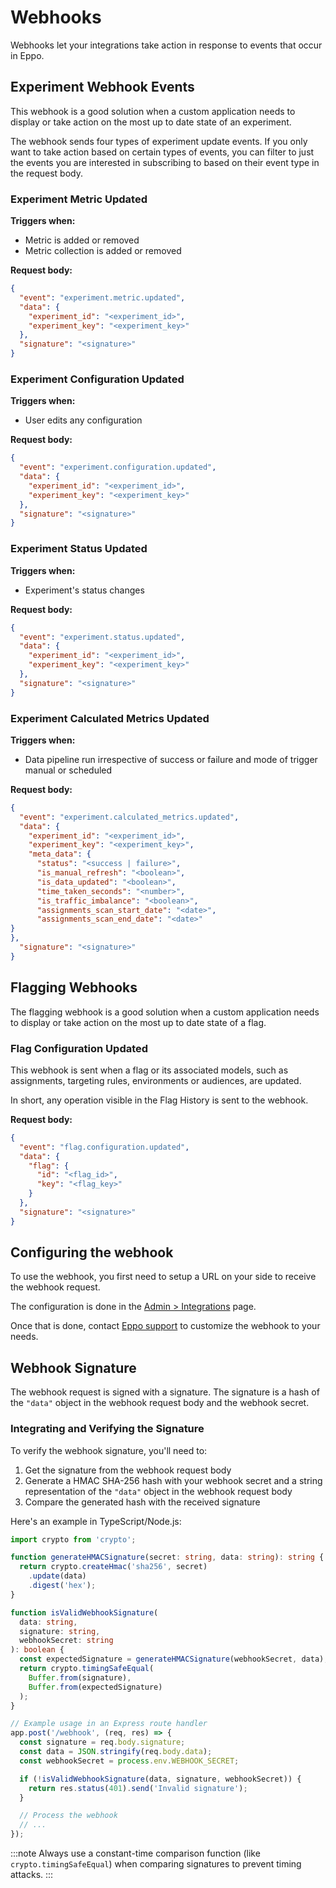 # Webhooks

Webhooks let your integrations take action in response to events that occur in Eppo. 

## Experiment Webhook Events

This webhook is a good solution when a custom application needs to display or take action on the most up to date state of an experiment.

The webhook sends four types of experiment update events. If you only want to take action based on certain types of events, 
you can filter to just the events you are interested in subscribing to based on their event type in the request body.

### Experiment Metric Updated
**Triggers when:**
- Metric is added or removed
- Metric collection is added or removed

**Request body:**

```json
{
  "event": "experiment.metric.updated",
  "data": {
    "experiment_id": "<experiment_id>",
    "experiment_key": "<experiment_key>"
  },
  "signature": "<signature>"
}
```

### Experiment Configuration Updated
**Triggers when:**
- User edits any configuration

**Request body:**

```json
{
  "event": "experiment.configuration.updated",
  "data": {
    "experiment_id": "<experiment_id>",
    "experiment_key": "<experiment_key>"
  },
  "signature": "<signature>"
}
```

### Experiment Status Updated
**Triggers when:**
- Experiment's status changes

**Request body:**

```json
{
  "event": "experiment.status.updated",
  "data": {
    "experiment_id": "<experiment_id>",
    "experiment_key": "<experiment_key>"
  },
  "signature": "<signature>"
}
```

### Experiment Calculated Metrics Updated
**Triggers when:**
- Data pipeline run irrespective of success or failure and mode of trigger manual or scheduled


**Request body:**

```json
{
  "event": "experiment.calculated_metrics.updated",
  "data": {
    "experiment_id": "<experiment_id>",
    "experiment_key": "<experiment_key>",
    "meta_data": {
      "status": "<success | failure>",
      "is_manual_refresh": "<boolean>",
      "is_data_updated": "<boolean>",
      "time_taken_seconds": "<number>",
      "is_traffic_imbalance": "<boolean>",
      "assignments_scan_start_date": "<date>",
      "assignments_scan_end_date": "<date>"
}
},
  "signature": "<signature>"
}
```

## Flagging Webhooks

The flagging webhook is a good solution when a custom application needs to display 
or take action on the most up to date state of a flag.

### Flag Configuration Updated

This webhook is sent when a flag or its associated models, such as assignments, targeting rules, environments or audiences, are updated.

In short, any operation visible in the Flag History is sent to the webhook.

**Request body:**

```json
{
  "event": "flag.configuration.updated",
  "data": {
    "flag": {
      "id": "<flag_id>",
      "key": "<flag_key>"
    }
  },
  "signature": "<signature>"
}
```

## Configuring the webhook

To use the webhook, you first need to setup a URL on your side to receive the webhook request.

The configuration is done in the [Admin > Integrations](https://eppo.cloud/admin/integrations) page.

Once that is done, contact [Eppo support](emailto:support@geteppo.com) to customize the webhook to your needs.

## Webhook Signature

The webhook request is signed with a signature. The signature is a hash of the `"data"` object in the webhook request body and the webhook secret.

### Integrating and Verifying the Signature

To verify the webhook signature, you'll need to:

1. Get the signature from the webhook request body
2. Generate a HMAC SHA-256 hash with your webhook secret and a string representation of the `"data"` object in the webhook request body
3. Compare the generated hash with the received signature

Here's an example in TypeScript/Node.js:

```typescript
import crypto from 'crypto';

function generateHMACSignature(secret: string, data: string): string {
  return crypto.createHmac('sha256', secret)
    .update(data)
    .digest('hex');
}

function isValidWebhookSignature(
  data: string,
  signature: string,
  webhookSecret: string
): boolean {
  const expectedSignature = generateHMACSignature(webhookSecret, data);
  return crypto.timingSafeEqual(
    Buffer.from(signature),
    Buffer.from(expectedSignature)
  );
}

// Example usage in an Express route handler
app.post('/webhook', (req, res) => {
  const signature = req.body.signature;
  const data = JSON.stringify(req.body.data);
  const webhookSecret = process.env.WEBHOOK_SECRET;

  if (!isValidWebhookSignature(data, signature, webhookSecret)) {
    return res.status(401).send('Invalid signature');
  }

  // Process the webhook
  // ...
});
```

:::note
Always use a constant-time comparison function (like `crypto.timingSafeEqual`) when comparing signatures to prevent timing attacks.
:::
